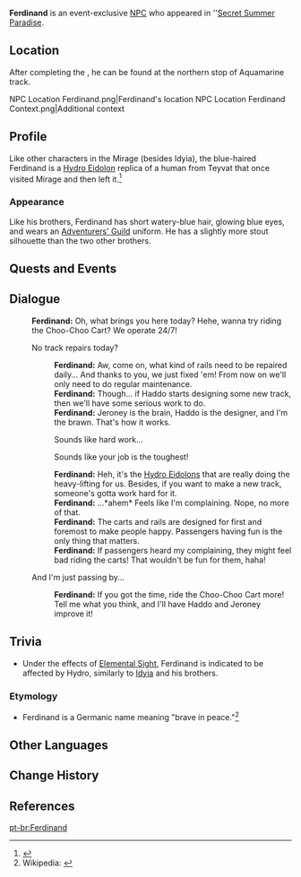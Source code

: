 {{Meta
<!-- Remove this template after adding the missing info -->
|missing_NPC_profile  = yes
}}
{{Character Infobox
|type             = Event NPC
|image            = NPC Ferdinand.png
|region           = 
|location         = Veluriyam Mirage
|affiliation      = Hydro Eidolon
|affiliation2     = Adventurers' Guild
|affiliationNote2 = human predecessor
|title            = 

|ancestry         = <!-- Clan/family -->
|father           = 
|mother           = 
|spouse           = 
|sibling          = Jeroney
|sibling2         = Haddo
|child            = 
|relative         = 

|voiceEN          = 
|voiceCN          = 
|voiceJP          = 
|dialoguereward   = 
}}
'''Ferdinand''' is an event-exclusive [[NPC]] who appeared in ''[[Secret Summer Paradise]].

==Location==
After completing the {{Quest|Zip Along (According to Safe Cart Operating Procedures)}}, he can be found at the northern stop of Aquamarine track.
<gallery>
NPC Location Ferdinand.png|Ferdinand's location
NPC Location Ferdinand Context.png|Additional context
</gallery>

==Profile==
Like other characters in the Mirage (besides Idyia), the blue-haired Ferdinand is a [[Hydro Eidolon]] replica of a human from Teyvat that once visited Mirage and then left it.<ref>{{Ref/Quest|Back to Normal: The Story Hidden in the Bottle}}</ref>

===Appearance===
Like his brothers, Ferdinand has short watery-blue hair, glowing blue eyes, and wears an [[Adventurers' Guild]] uniform. He has a slightly more stout silhouette than the two other brothers.

==Quests and Events==
{{Quests and Events}}

==Dialogue==
{{Dialogue Start}}
:'''Ferdinand:''' Oh, what brings you here today? Hehe, wanna try riding the Choo-Choo Cart? We operate 24/7!
:{{DIcon}} No track repairs today?
::'''Ferdinand:''' Aw, come on, what kind of rails need to be repaired daily... And thanks to you, we just fixed 'em! From now on we'll only need to do regular maintenance.
::'''Ferdinand:''' Though... if Haddo starts designing some new track, then we'll have some serious work to do.
::'''Ferdinand:''' Jeroney is the brain, Haddo is the designer, and I'm the brawn. That's how it works.
::{{DIcon}} Sounds like hard work...
::{{DIcon}} Sounds like your job is the toughest!
::'''Ferdinand:''' Heh, it's the [[Hydro Eidolon]]s that are really doing the heavy-lifting for us. Besides, if you want to make a new track, someone's gotta work hard for it.
::'''Ferdinand:''' ...*ahem* Feels like I'm complaining. Nope, no more of that.
::'''Ferdinand:''' The carts and rails are designed for first and foremost to make people happy. Passengers having fun is the only thing that matters.
::'''Ferdinand:''' If passengers heard my complaining, they might feel bad riding the carts! That wouldn't be fun for them, haha!
:{{DIcon}} And I'm just passing by...
::'''Ferdinand:''' If you got the time, ride the Choo-Choo Cart more! Tell me what you think, and I'll have Haddo and Jeroney improve it!
{{Dialogue End}}

==Trivia==
* Under the effects of [[Elemental Sight]], Ferdinand is indicated to be affected by Hydro, similarly to [[Idyia]] and his brothers.

===Etymology===
* Ferdinand is a Germanic name meaning "brave in peace."<ref>Wikipedia: {{w|Ferdinand}}</ref>

==Other Languages==
{{Other Languages|default_hidden=1
|en      = Ferdinand
|zhs     = 费迪南德
|zhs_rm  = Fèidínándé
|zht     = 費迪南德
|zht_rm  = Fèidínándé
|ja      = フェルディナンド
|ja_rm   = Ferudinando
|ko      = 퍼디낸드
|ko_rm   = 
|es      = Ferdinand
|fr      = Ferdinand
|ru      = Фердинанд
|th      = Ferdinand
|vi      = Ferdinand
|de      = Ferdinand
|id      = Ferdinand
|pt      = Ferdinand
|tr      = Ferdinand
|it      = Ferdinand
}}

==Change History==
{{Change History|3.8}}

==References==
{{Reflist}}

[[pt-br:Ferdinand]]
